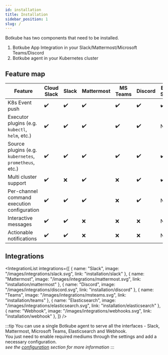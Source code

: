 ```yaml
---
id: installation
title: Installation
sidebar_position: 1
slug: /
---
```



Botkube has two components that need to be installed.

1. Botkube App Integration in your Slack/Mattermost/Microsoft Teams/Discord
2. Botkube agent in your Kubernetes cluster

## Feature map

| Feature                                                | Cloud Slack        | Slack              | Mattermost         | MS Teams           | Discord            | Elastic Search     | Webhook            |
| ------------------------------------------------------ | ------------------ | ------------------ | ------------------ | ------------------ | ------------------ | ------------------ | ------------------ |
| K8s Event push                                         | :heavy_check_mark: | :heavy_check_mark: | :heavy_check_mark: | :heavy_check_mark: | :heavy_check_mark: | :heavy_check_mark: | :heavy_check_mark: |
| Executor plugins (e.g. `kubectl`, `helm`, etc.)        | :heavy_check_mark: | :heavy_check_mark: | :heavy_check_mark: | :heavy_check_mark: | :heavy_check_mark: | NA                 | NA                 |
| Source plugins (e.g. `kubernetes`, `prometheus`, etc.) | :heavy_check_mark: | :heavy_check_mark: | :heavy_check_mark: | :heavy_check_mark: | :heavy_check_mark: | :heavy_check_mark: | :heavy_check_mark: |
| Multi cluster support                                  | :heavy_check_mark: | :x:                | :heavy_check_mark: | :x:                | :heavy_check_mark: | :heavy_check_mark: | :heavy_check_mark: |
| Per-channel command execution configuration            | :heavy_check_mark: | :heavy_check_mark: | :heavy_check_mark: | :x:                | :heavy_check_mark: | NA                 | NA                 |
| Interactive messages                                   | :heavy_check_mark: | :heavy_check_mark: | :x:                | :x:                | :x:                | NA                 | NA                 |
| Actionable notifications                               | :heavy_check_mark: | :heavy_check_mark: | :x:                | :x:                | :x:                | NA                 | NA                 |

## Integrations

<IntegrationList
  integrations={[
    { name: "Slack", image: "/images/integrations/slack.svg", link: "installation/slack" },
    { name: "Mattermost", image: "/images/integrations/mattermost.svg", link: "installation/mattermost" },
    { name: "Discord", image: "/images/integrations/discord.svg", link: "installation/discord" },
    { name: "Teams", image: "/images/integrations/msteams.svg", link: "installation/teams" },
    { name: "Elasticsearch", image: "/images/integrations/elasticsearch.svg", link: "installation/elasticsearch" },
    { name: "Webhook", image: "/images/integrations/webhooks.svg", link: "installation/webhook" },
  ]}
/>

:::tip
You can use a single Botkube agent to serve all the interfaces - Slack, Mattermost, Microsoft Teams, Elasticsearch and Webhook. <br/>
You just need to enable required mediums through the settings and add a necessary configuration.<br/>
_see the [configuration](../configuration) section for more information_
:::
